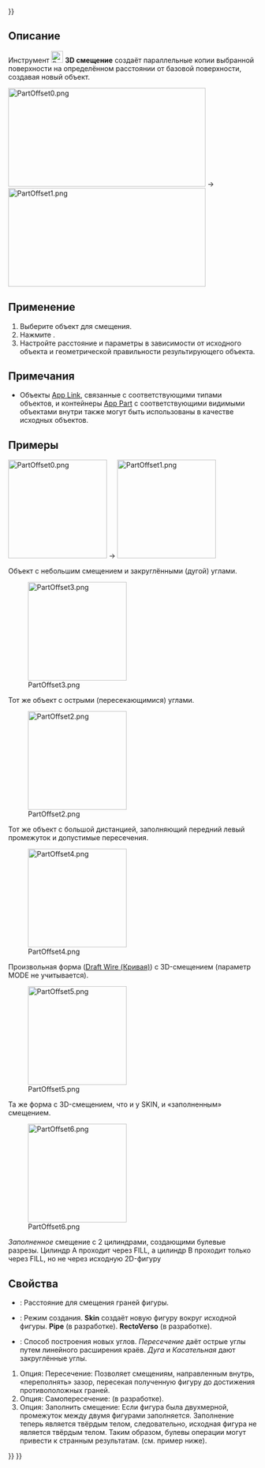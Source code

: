 <languages/>
{{UnfinishedDocu{{#translation:}}}}

{{Docnav/ru
|[[Part_CrossSections/ru|Поперечные сечения]]
|[[Part_Offset2D/ru|2D cмещение]]
|[[Part_Workbench/ru|Деталь]]
|IconL=Part_CrossSections.svg
|IconR=Part_Offset2D.svg
|IconC=Workbench_Part.svg
}}

{{GuiCommand/ru
|Name=Part_Offset
|Name/ru=Смещение 3D
|MenuLocation=Деталь → Смещение 3D
|Workbenches=[[Part_Workbench/ru|Деталь]]
|SeeAlso=[[Part_Thickness/ru|Толщина]], [[Part_Offset2D/ru|2D смещение]]
}}

<span id="Description"></span>
==Описание==

Инструмент [[Image:Part_Offset.svg|24px]] '''3D смещение''' создаёт параллельные копии выбранной поверхности на определённом расстоянии от базовой поверхности, создавая новый объект.

[[Image:PartOffset0.png|400x200px]]  →  [[Image:PartOffset1.png|400x200px]]

<span id="Usage"></span>
== Применение ==

# Выберите объект для смещения.
# Нажмите {{Button|[[Image:Part_Offset.svg|16px]] [[Part_Offset/ru|Смещение 3D]]}}.
# Настройте расстояние и параметры в зависимости от исходного объекта и геометрической правильности результирующего объекта.

<span id="Notes"></span>
== Примечания ==

* Объекты [[App_Link/ru|App Link]], связанные с соответствующими типами объектов, и контейнеры [[App_Part/ru|App Part]] с соответствующими видимыми объектами внутри также могут быть использованы в качестве исходных объектов. {{Version/ru|0.20}}

<span id="Examples"></span>
== Примеры ==

[[Image:PartOffset0.png|x200px]]  →  [[Image:PartOffset1.png|x200px]]

Объект с небольшим смещением и закруглёнными (дугой) углами.

[[Image:PartOffset3.png|x200px]] 

Тот же объект с острыми (пересекающимися) углами.

[[Image:PartOffset2.png|x200px]] 

Тот же объект с большой дистанцией, заполняющий передний левый промежуток и допустимые пересечения.

[[Image:PartOffset4.png|x200px]] 

Произвольная форма ([[Draft_Wire/ru|Draft Wire (Кривая)]]) с 3D-смещением (параметр MODE не учитывается).

[[Image:PartOffset5.png|x200px]] 

Та же форма с 3D-смещением, что и у SKIN, и «заполненным» смещением.

[[Image:PartOffset6.png|x200px]] 

''Заполненное'' смещение с 2 цилиндрами, создающими булевые разрезы. Цилиндр A проходит через FILL, а цилиндр B проходит только через FILL, но не через исходную 2D-фигуру

<span id="Properties"></span>
== Свойства == 

* {{PropertyData|Смещение}}: Расстояние для смещения граней фигуры.
* {{PropertyData|Режим}}: Режим создания. '''Skin''' создаёт новую фигуру вокруг исходной фигуры. '''Pipe''' (в разработке). '''RectoVerso''' (в разработке).
* {{PropertyData|Тип соединения}}: Способ построения новых углов. ''Пересечение'' даёт острые углы путем линейного расширения краёв. ''Дуга'' и ''Касательная'' дают закруглённые углы.

# Опция: Пересечение: Позволяет смещениям, направленным внутрь, «переполнять» зазор, пересекая полученную фигуру до достижения противоположных граней. 
# Опция: Самопересечение: (в разработке).
# Опция: Заполнить смещение: Если фигура была двухмерной, промежуток между двумя фигурами заполняется. Заполнение теперь является твёрдым телом, следовательно, исходная фигура не является твёрдым телом. Таким образом, булевы операции могут привести к странным результатам. (см. пример ниже).


{{Docnav/ru
|[[Part_CrossSections/ru|Поперечные сечения]]
|[[Part_Offset2D/ru|2D cмещение]]
|[[Part_Workbench/ru|Деталь]]
|IconL=Part_CrossSections.svg
|IconR=Part_Offset2D.svg
|IconC=Workbench_Part.svg
}}

{{Part_Tools_navi{{#translation:}}}}
{{Userdocnavi{{#translation:}}}}
